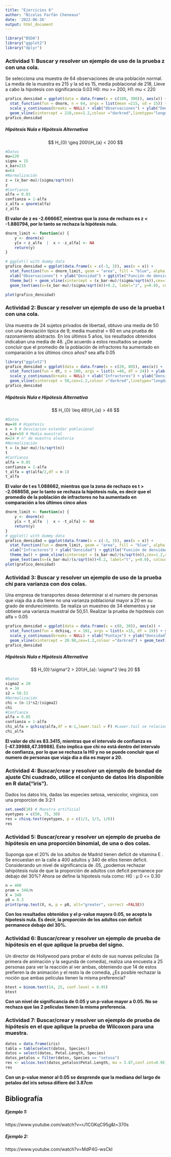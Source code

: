 ```yaml
---
title: "Ejercicios 6"
author: "Nícolas Farfán Cheneaux"
date: '2022-06-26'
output: html_document
---
```


```r
library("BSDA")
library("ggplot2")
library("dplyr")
```
### Actividad 1: Buscar y resolver un ejemplo de uso de la prueba z con una cola.
Se selecciona una muestra de 64 observaciones de una población normal. La media de la muestra es 215 y la sd es 15, media poblacional de 218, Lleve a cabo la hipotesis con significancia 0.03 H0: mu >= 200, H1: mu < 220

```r
grafico_densidad = ggplot(data = data.frame(x = c(100, 300)), aes(x)) +
  stat_function(fun = dnorm, n = 64, args = list(mean =215, sd = 15)) + ylab("") +
  scale_y_continuous(breaks = NULL) + xlab("Observaciones") + ylab("Densidad") + ggtitle("Función de densidad (distribución normal)") + theme_bw() +
  geom_vline(xintercept = 218,cex=1.2,colour ="darkred",linetype="longdash") + geom_text(aes(x=227, label="xbar", y=0.0), colour ="darkred",size=5) + geom_vline(xintercept = 215,cex=1.2,colour ="coral3",linetype="longdash") + geom_text(aes(x=210, label="mu", y=0.00001), colour ="coral3",size=5)  
grafico_densidad
```

##### Hipótesis Nula e Hipótesis Alternativa
$$
H_{0} \geq 200\\H_{a} < 200
$$
```r
#Datos
mu=220
sigma = 15
x_bar=215
n=64
#Normalización
z = (x_bar-mu)/(sigma/sqrt(n))
z
#Confianza
alfa = 0.03
confianza = 1-alfa
z_alfa = qnorm(alfa)
z_alfa
```
**El valor de z es -2.666667, mientras que la zona de rechazo es  z < -1.880794, por lo tanto se rechaza la hipótesis nula.**
```r
dnorm_limit <- function(x) {
    y <- dnorm(x)
    y[x < z_alfa  |  x > -z_alfa] <- NA
    return(y)
}

# ggplot() with dummy data
grafico_densidad = ggplot(data.frame(x = c(-3, 3)), aes(x = x)) + 
  stat_function(fun = dnorm_limit, geom = "area", fill = "blue", alpha = 0.2) +  stat_function(fun = dnorm) +
  xlab("Observaciones") + ylab("Densidad") + ggtitle("Función de densidad") + 
  theme_bw() + geom_vline(xintercept = (x_bar-mu)/(sigma/sqrt(n)),cex=1.2,colour ="darkred") + 
  geom_text(aes(x=(x_bar-mu)/(sigma/sqrt(n))+0.2, label="z", y=0.0), colour ="darkred",size=10)

plot(grafico_densidad)
```

### Actividad 2: Buscar y resolver un ejemplo de uso de la prueba t con una cola.

Una muestra de 24 sujetos privados de libertad, obtuvo una media de 50 con una desviación típica de 9, media muestral = 60 en una prueba de razonamiento abstracto. En los últimos 5 años, los resultados obtenidos indicaban una media de 48. ¿De acuerdo a estos resultados se puede concluir que el promedio de la población de infractores ha aumentado en comparación a los últimos cinco años? sea alfa 0.05


```r
library("ggplot2")
grafico_densidad = ggplot(data = data.frame(x = c(20, 80)), aes(x)) +
  stat_function(fun = dt, n = 100, args = list(x =48, df = 24)) + ylab("") +
  scale_y_continuous(breaks = NULL) + xlab("Infractores") + ylab("Densidad") + ggtitle("Función de densidad (Distribución t)") + theme_bw() +
  geom_vline(xintercept = 50,cex=1.2,colour ="darkred",linetype="longdash") + geom_text(aes(x=52, label="xbar", y=0.0), colour ="darkred",size=5) + geom_vline(xintercept = 48,cex=1.2,colour ="coral3",linetype="longdash") + geom_text(aes(x=46, label="mu", y=0.001), colour ="coral3",size=5)  
grafico_densidad
```

##### Hipótesis Nula e Hipótesis Alternativa
$$
H_{0} \leq 48\\H_{a} > 48
$$
```r
#Datos
mu=48 # Hipotesis
s = 9 # Desviacion estandar poblacional
x_bar=50 # Media muestral
n=24 # n° de muestra aleatoria
#Normalización
t = (x_bar-mu)/(s/sqrt(n))
t
#Confianza
alfa = 0.05
confianza = 1-alfa
t_alfa = qt(alfa/2,df = n-1)
t_alfa
```
**El valor de t es 1.088662, mientras que la zona de rechazo es  t > -2.068658, por lo tanto se rechaza la hipótesis nula, es decir que el promedio de la población de infractores no ha aumentado en comparación a los últimos cinco años**
```r
dnorm_limit <- function(x) {
    y <- dnorm(x)
    y[x < t_alfa  |  x > -t_alfa] <- NA
    return(y)
}
# ggplot() with dummy data
grafico_densidad = ggplot(data.frame(x = c(-3, 3)), aes(x = x)) + 
  stat_function(fun = dnorm_limit, geom = "area", fill = "blue", alpha = 0.2) +  stat_function(fun = dnorm) +
  xlab("Infractores") + ylab("Densidad") + ggtitle("Función de densidad") + 
  theme_bw() + geom_vline(xintercept = (x_bar-mu)/(s/sqrt(n)),cex=1.2,colour ="darkred") + 
  geom_text(aes(x=(x_bar-mu)/(s/sqrt(n))+0.2, label="t", y=0.0), colour ="darkred",size=10)
plot(grafico_densidad)
```

### Actividad 3: Buscar y resolver un ejemplo de uso de la prueba chi para varianza con dos colas.
Una empresa de transportes desea determinar si el numero de personas que viaja dia a dia tiene no una varianza poblacional mayor a 20 en su grado de endurecimiento. Se realiza un muestreo de 34 elementos y se obtiene una varianza muestral de 50,51. Realizar la prueba de hipótesis con alfa = 0.05

```r
grafico_densidad = ggplot(data = data.frame(x = c(0, 30)), aes(x)) +
  stat_function(fun = dchisq, n = 101, args = list(x =15, df = 19)) + ylab("") +
  scale_y_continuous(breaks = NULL) + xlab("Puntaje") + ylab("Densidad") + ggtitle("Función de densidad") + theme_bw() +
  geom_vline(xintercept = 20.98,cex=1.2,colour ="darkred") + geom_text(aes(x=21, label="S^2", y=0.0), colour ="darkred",size=5) 
grafico_densidad
```

##### Hipótesis Nula e Hipótesis Alternativa
$$
H_{0}:\sigma^2 > 20\\H_{a}: \sigma^2 \leq 20
$$
```r
#Datos
sigma2 = 20
n = 34
s2 = 50.51
#Normalización
chi = (n-1)*s2/(sigma2)
chi
#Confianza
alfa = 0.05
confianza = 1-alfa
chi_alfa = qchisq(alfa,df = n-1,lower.tail = F) #Lower.tail se relaciona con <= de la hipótesis nula.
chi_alfa
```

**El valor de chi es 83.3415, mientras que el intervalo de confianza es [-47.39988,47.39988]. Esto implica que chi no está dentro del intervalo de confianza, por lo que se rechaza la H0 y no se puede concluir que el numero de personas que viaja dia a dia es mayor a 20.**

### Actividad 4: Buscar/crear y resolver un ejemplo de bondad de ajuste Chi cuadrado, utilice el conjunto de datos Iris disponible en R data(“iris”).
Dados los datos Iris, dadas las especies setosa, versicolor, virginica, con una proporcion de 3:2:1
```r
set.seed(10) # Muestra artificial
eyetypes = c(50, 75, 30)
res = chisq.test(eyetypes, p = c(1/2, 1/3, 1/6))
res
```

### Actividad 5: Buscar/crear y resolver un ejemplo de prueba de hipótesis en una proporción binomial, de una o dos colas.
Suponga que el 20% de los adultos de Madrid tienen deficit de vitamina E   . Se encuestan en la calle a 400 adultos y 340 de ellos tienen deficit. Considerando un nivel de significancia de .05, ¿podemos rechazar lahipótesis nula de que la proporción de adultos con deficit permanece por debajo del 30%?
Ahora se define la hipotesís nula como: H0 : μ 0 <= 0.30
```r
n = 400
prom = 340/n
X = 340
p0 = 0.3
print(prop.test(X, n, p = p0, alt="greater", correct =FALSE))
```
**Con los resultados obtenidos y el p-value mayora 0.05, se acepta la hipotesís nula. Es decir, la proporción de los adultos con deficit permanece debajo del 30%.**

### Actividad 6: Buscar/crear y resolver un ejemplo de prueba de hipótesis en el que aplique la prueba del signo.

Un director de Hollywood para probar el éxito de sus nuevas películas (la primera de animación y la segunda de comedia), realiza una encuesta a 25 personas para ver la reacción al ver ambas, obteniendo que 14 de estos prefieren la de animación y el resto la de comedia, ¿Es posible rechazar la noción que ambas películas tienen la misma preferencia?
```r
btest = binom.test(14, 25, conf.level = 0.95)
btest
```
**Con un nivel de significancia de 0.05 y un p-value mayor a 0.05. No se rechaza que las 2 películas tienen la misma preferencia.**

### Actividad 7: Buscar/crear y resolver un ejemplo de prueba de hipótesis en el que aplique la prueba de Wilcoxon para una muestra.
```r
datos = data.frame(iris)
tabla = table(select(datos, Species))
datos = select(datos, Petal.Length, Species)
datos_petalos = filter(datos, Species == "setosa")
res <- wilcox.test(datos_petalos$Petal.Length, mu = 3.87,conf.int=0.95)
res
```
**Con un p-value menor al 0.05 se desprende que la mediana del largo de petalos del iris setosa difiere del 3.87cm**

## Bibliografía

##### Ejemplo 1:
https://www.youtube.com/watch?v=rJ1CGKqC95g&t=370s

##### Ejemplo 2:
https://www.youtube.com/watch?v=MdP4G-wsCkI